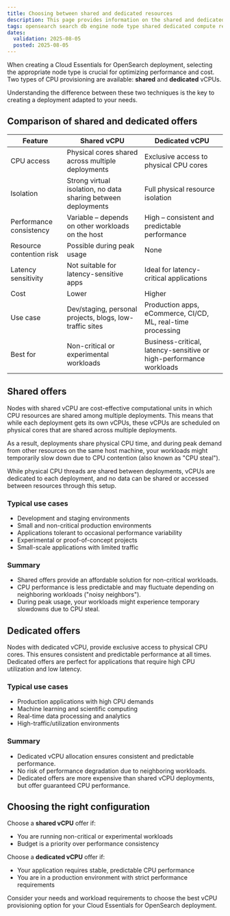 ```yaml
---
title: Choosing between shared and dedicated resources
description: This page provides information on the shared and dedicated node options available for Cloud Essentials for OpenSearch deployments.
tags: opensearch search db engine node type shared dedicated compute resource
dates:
  validation: 2025-08-05
  posted: 2025-08-05
---
```


When creating a Cloud Essentials for OpenSearch deployment, selecting the appropriate node type is crucial for optimizing performance and cost. Two types of CPU provisioning are available: **shared** and **dedicated** vCPUs.

Understanding the difference between these two techniques is the key to creating a deployment adapted to your needs.

## Comparison of shared and dedicated offers

| Feature                         | Shared vCPU                                               | Dedicated vCPU                                                 |
|---------------------------------|------------------------------------------------------------|----------------------------------------------------------------|
| CPU access                      | Physical cores shared across multiple deployments          | Exclusive access to physical CPU cores                         |
| Isolation                       | Strong virtual isolation, no data sharing between deployments | Full physical resource isolation                               |
| Performance consistency         | Variable – depends on other workloads on the host          | High – consistent and predictable performance                  |
| Resource contention risk        | Possible during peak usage                                 | None                                                           |
| Latency sensitivity             | Not suitable for latency-sensitive apps                    | Ideal for latency-critical applications                        |
| Cost                            | Lower                                                      | Higher                                                         |
| Use case                        | Dev/staging, personal projects, blogs, low-traffic sites   | Production apps, eCommerce, CI/CD, ML, real-time processing    |
| Best for                        | Non-critical or experimental workloads                     | Business-critical, latency-sensitive or high-performance workloads |


## Shared offers

Nodes with shared vCPU are cost-effective computational units in which CPU resources are shared among multiple deployments. This means that while each deployment gets its own vCPUs, these vCPUs are scheduled on physical cores that are shared across multiple deployments.

As a result, deployments share physical CPU time, and during peak demand from other resources on the same host machine, your workloads might temporarily slow down due to CPU contention (also known as "CPU steal").

While physical CPU threads are shared between deployments, vCPUs are dedicated to each deployment, and no data can be shared or accessed between resources through this setup.

### Typical use cases

- Development and staging environments
- Small and non-critical production environments
- Applications tolerant to occasional performance variability
- Experimental or proof-of-concept projects
- Small-scale applications with limited traffic

### Summary

- Shared offers provide an affordable solution for non-critical workloads.
- CPU performance is less predictable and may fluctuate depending on neighboring workloads ("noisy neighbors").
- During peak usage, your workloads might experience temporary slowdowns due to CPU steal.

## Dedicated offers

Nodes with dedicated vCPU, provide exclusive access to physical CPU cores.
This ensures consistent and predictable performance at all times. Dedicated offers are perfect for applications that require high CPU utilization and low latency.

### Typical use cases

- Production applications with high CPU demands
- Machine learning and scientific computing
- Real-time data processing and analytics
- High-traffic/utilization environments

### Summary

- Dedicated vCPU allocation ensures consistent and predictable performance.
- No risk of performance degradation due to neighboring workloads.
- Dedicated offers are more expensive than shared vCPU deployments, but offer guaranteed CPU performance.

## Choosing the right configuration

Choose a **shared vCPU** offer if:
- You are running non-critical or experimental workloads
- Budget is a priority over performance consistency

Choose a **dedicated vCPU** offer if:
- Your application requires stable, predictable CPU performance
- You are in a production environment with strict performance requirements

Consider your needs and workload requirements to choose the best vCPU provisioning option for your Cloud Essentials for OpenSearch deployment.
